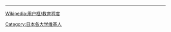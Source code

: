 {{Userbox
  |id = {{lang|ja|西南大}}
  |id-c = #127436
  |id-fc = #FFFFFF
  |id-s = 10
  |info = 這個用戶是'''[[西南學院大學|<span style="color:#4DE680;">西南學院大學</span>]]'''的校友、學生或老師。
  |info-c = #127436
  |info-s = 10
  |info-fc = #FFFFFF
  |border-c = #127436
  |border-s = 2
}}
<includeonly>[[Category:西南學院大學維基人|{{PAGENAME}}]]</includeonly>
<noinclude>
<div style="clear:both">
----
[[Wikipedia:用户框/教育程度]]</div>
{{UF-hcard-part}}
[[Category:日本各大学维基人]]
</noinclude>